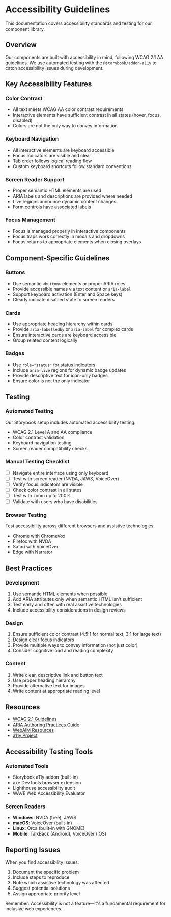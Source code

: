 # Accessibility Guidelines

This documentation covers accessibility standards and testing for our component library.

## Overview

Our components are built with accessibility in mind, following WCAG 2.1 AA guidelines. We use automated testing with the `@storybook/addon-a11y` to catch accessibility issues during development.

## Key Accessibility Features

### Color Contrast
- All text meets WCAG AA color contrast requirements
- Interactive elements have sufficient contrast in all states (hover, focus, disabled)
- Colors are not the only way to convey information

### Keyboard Navigation
- All interactive elements are keyboard accessible
- Focus indicators are visible and clear
- Tab order follows logical reading flow
- Custom keyboard shortcuts follow standard conventions

### Screen Reader Support
- Proper semantic HTML elements are used
- ARIA labels and descriptions are provided where needed
- Live regions announce dynamic content changes
- Form controls have associated labels

### Focus Management
- Focus is managed properly in interactive components
- Focus traps work correctly in modals and dropdowns
- Focus returns to appropriate elements when closing overlays

## Component-Specific Guidelines

### Buttons
- Use semantic `<button>` elements or proper ARIA roles
- Provide accessible names via text content or `aria-label`
- Support keyboard activation (Enter and Space keys)
- Clearly indicate disabled state to screen readers

### Cards
- Use appropriate heading hierarchy within cards
- Provide `aria-labelledby` or `aria-label` for complex cards
- Ensure interactive cards are keyboard accessible
- Group related content logically

### Badges
- Use `role="status"` for status indicators
- Include `aria-live` regions for dynamic badge updates
- Provide descriptive text for icon-only badges
- Ensure color is not the only indicator

## Testing

### Automated Testing
Our Storybook setup includes automated accessibility testing:
- WCAG 2.1 Level A and AA compliance
- Color contrast validation
- Keyboard navigation testing
- Screen reader compatibility checks

### Manual Testing Checklist
- [ ] Navigate entire interface using only keyboard
- [ ] Test with screen reader (NVDA, JAWS, VoiceOver)
- [ ] Verify focus indicators are visible
- [ ] Check color contrast in all states
- [ ] Test with zoom up to 200%
- [ ] Validate with users who have disabilities

### Browser Testing
Test accessibility across different browsers and assistive technologies:
- Chrome with ChromeVox
- Firefox with NVDA
- Safari with VoiceOver
- Edge with Narrator

## Best Practices

### Development
1. Use semantic HTML elements when possible
2. Add ARIA attributes only when semantic HTML isn't sufficient
3. Test early and often with real assistive technologies
4. Include accessibility considerations in design reviews

### Design
1. Ensure sufficient color contrast (4.5:1 for normal text, 3:1 for large text)
2. Design clear focus indicators
3. Provide multiple ways to convey information (not just color)
4. Consider cognitive load and reading complexity

### Content
1. Write clear, descriptive link and button text
2. Use proper heading hierarchy
3. Provide alternative text for images
4. Write content at appropriate reading level

## Resources

- [WCAG 2.1 Guidelines](https://www.w3.org/WAI/WCAG21/quickref/)
- [ARIA Authoring Practices Guide](https://www.w3.org/WAI/ARIA/apg/)
- [WebAIM Resources](https://webaim.org/)
- [a11y Project](https://www.a11yproject.com/)

## Accessibility Testing Tools

### Automated Tools
- Storybook a11y addon (built-in)
- axe DevTools browser extension
- Lighthouse accessibility audit
- WAVE Web Accessibility Evaluator

### Screen Readers
- **Windows**: NVDA (free), JAWS
- **macOS**: VoiceOver (built-in)
- **Linux**: Orca (built-in with GNOME)
- **Mobile**: TalkBack (Android), VoiceOver (iOS)

## Reporting Issues

When you find accessibility issues:
1. Document the specific problem
2. Include steps to reproduce
3. Note which assistive technology was affected
4. Suggest potential solutions
5. Assign appropriate priority level

Remember: Accessibility is not a feature—it's a fundamental requirement for inclusive web experiences.